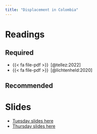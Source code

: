 ```yaml
---
title: "Displacement in Colombia"
---
```


# Readings


## Required


- {{< fa file-pdf >}}&ensp;[@tellez:2022]
- {{< fa file-pdf >}}&ensp;[@lichtenheld:2020]


## Recommended


# Slides

* [Tuesday slides here]()
* [Thursday slides here]()


